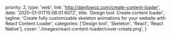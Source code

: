   priority: 2,
  type: 'web',
  link: 'http://danilowoz.com/create-content-loader',
  date: '2020-01-01T15:06:01.607Z',
  title: 'Design tool: Create content loader',
  tagline:
    'Create fully customizable skeleton animations for your website with React Content Loader',
  categories: ['Design tool', 'Skeleton', 'React', 'React Native'],
  cover: './images/react-content-loader/cover-create.png',
}
